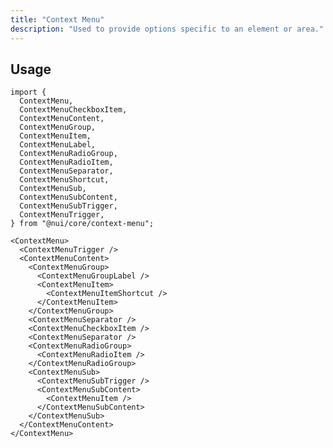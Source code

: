 ```yaml
---
title: "Context Menu"
description: "Used to provide options specific to an element or area."
---
```


<Preview name="context-menu-demo" />

## Usage

```tsx title="Imports"
import {
  ContextMenu,
  ContextMenuCheckboxItem,
  ContextMenuContent,
  ContextMenuGroup,
  ContextMenuItem,
  ContextMenuLabel,
  ContextMenuRadioGroup,
  ContextMenuRadioItem,
  ContextMenuSeparator,
  ContextMenuShortcut,
  ContextMenuSub,
  ContextMenuSubContent,
  ContextMenuSubTrigger,
  ContextMenuTrigger,
} from "@nui/core/context-menu";
```

```tsx title="Anatomy"
<ContextMenu>
  <ContextMenuTrigger />
  <ContextMenuContent>
    <ContextMenuGroup>
      <ContextMenuGroupLabel />
      <ContextMenuItem>
        <ContextMenuItemShortcut />
      </ContextMenuItem>
    </ContextMenuGroup>
    <ContextMenuSeparator />
    <ContextMenuCheckboxItem />
    <ContextMenuSeparator />
    <ContextMenuRadioGroup>
      <ContextMenuRadioItem />
    </ContextMenuRadioGroup>
    <ContextMenuSub>
      <ContextMenuSubTrigger />
      <ContextMenuSubContent>
        <ContextMenuItem />
      </ContextMenuSubContent>
    </ContextMenuSub>
  </ContextMenuContent>
</ContextMenu>
```
